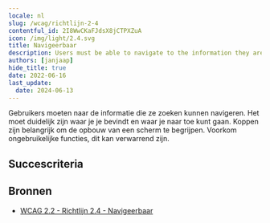```yaml
---
locale: nl
slug: /wcag/richtlijn-2-4
contentful_id: 2I8WwCKaFJdsX8jCTPXZuA
icon: /img/light/2.4.svg
title: Navigeerbaar
description: Users must be able to navigate to the information they are looking for.
authors: [janjaap]
hide_title: true
date: 2022-06-16
last_update:
  date: 2024-06-13
---
```


<Hero
  title="Navigeerbaar"
  image="/img/light/2.4.svg"
  alt="WCAG 2.4 - Logo"
  prefix="Richtlijn 2.4"
/>

Gebruikers moeten naar de informatie die ze zoeken kunnen navigeren. Het moet duidelijk zijn waar je je bevindt en waar je naar toe kunt gaan. Koppen zijn belangrijk om de opbouw van een scherm te begrijpen. Voorkom ongebruikelijke functies, dit kan verwarrend zijn.

## Succescriteria

<LinkList title="Succescriteria" isHighlighted={true}>
  <LinkListItem
    url="/nl/richtlijnen/wcag/succescriterium-2-4-1"
    title="Succescriterium 2.4.1 - Blokken omzeilen"
    label="Blokken omzeilen"
    description="Ensure content which is shown on multiple screens can be skipped."
    image="/img/light/2.4.1.svg"
    alt="WCAG 2.4.1 - Logo"
  />
  <LinkListItem
    url="/nl/richtlijnen/wcag/succescriterium-2-4-2"
    title="Succescriterium 2.4.2 - Paginatitel"
    label="Paginatitel"
    description="Ensure each screen has a clear title."
    image="/img/light/2.4.2.svg"
    alt="WCAG 2.4.2 - Logo"
  />
  <LinkListItem
    url="/nl/richtlijnen/wcag/succescriterium-2-4-3"
    title="Succescriterium 2.4.3 - Focus volgorde"
    label="Focus volgorde"
    description="Ensure assistive technologies use a logical focus order when navigating."
    image="/img/light/2.4.3.svg"
    alt="WCAG 2.4.3 - Logo"
  />
  <LinkListItem
    url="/nl/richtlijnen/wcag/succescriterium-2-4-4"
    title="Succescriterium 2.4.4 - Linkdoel (in context)"
    label="Linkdoel (in context)"
    description="Ensure links are clear without the surrounding content."
    image="/img/light/2.4.4.svg"
    alt="WCAG 2.4.4 - Logo"
  />
  <LinkListItem
    url="/nl/richtlijnen/wcag/succescriterium-2-4-5"
    title="Succescriterium 2.4.5 - Meerdere manieren"
    label="Meerdere manieren"
    description="Ensure the screens of an app can be reached in multiple ways."
    image="/img/light/2.4.5.svg"
    alt="WCAG 2.4.5 - Logo"
  />
  <LinkListItem
    url="/nl/richtlijnen/wcag/succescriterium-2-4-6"
    title="Succescriterium 2.4.6 - Koppen en labels"
    label="Koppen en labels"
    description="Ensure to use descriptive headings and labels."
    image="/img/light/2.4.6.svg"
    alt="WCAG 2.4.6 - Logo"
  />
  <LinkListItem
    url="/nl/richtlijnen/wcag/succescriterium-2-4-7"
    title="Succescriterium 2.4.7 - Focus zichtbaar"
    label="Focus zichtbaar"
    description="Ensure that elements focused by assistive technologies are clearly indicated."
    image="/img/light/2.4.7.svg"
    alt="WCAG 2.4.7 - Logo"
  />
  <LinkListItem
    url="/nl/richtlijnen/wcag/succescriterium-2-4-8"
    title="Succescriterium 2.4.8 - Locatie"
    label="Locatie"
    description="Information about the user's location within a set of pages must be available."
    image="/img/light/2.4.8.svg"
    alt="WCAG 2.4.8 icon"
  />
  <LinkListItem
    url="/nl/richtlijnen/wcag/succescriterium-2-4-9"
    title="Succescriterium 2.4.9 - Linkdoel (alleen link)"
    label="Linkdoel (alleen link)"
    description="A mechanism must be available to allow the purpose of each link to be identified from link text alone, except where the purpose of the link would be ambiguous to users in general."
    image="/img/light/2.4.9.svg"
    alt="WCAG 2.4.9 icon"
  />
  <LinkListItem
    url="/nl/richtlijnen/wcag/succescriterium-2-4-10"
    title="Succescriterium 2.4.10 - Paragraafkoppen"
    label="Paragraafkoppen"
    description="Section headings must be used to organize the content."
    image="/img/light/2.4.10.svg"
    alt="WCAG 2.4.10 icon"
  />
</LinkList>

## Bronnen

- [WCAG 2.2 - Richtlijn 2.4 - Navigeerbaar](https://www.w3.org/Translations/WCAG22-nl/#navigeerbaar)
